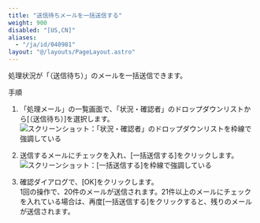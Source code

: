 ```yaml
---
title: "送信待ちメールを一括送信する"
weight: 900
disabled: "[US,CN]"
aliases:
  - "/ja/id/040981"
layout: "@/layouts/PageLayout.astro"
---
```




処理状況が「（送信待ち）」のメールを一括送信できます。

<Heading id="m_list_compose_m_unsent_10">手順</Heading>

1. 「処理メール」の一覧画面で、「状況・確認者」のドロップダウンリストから[（送信待ち）]を選択します。  
    <Img src="/k/kintone/img-ja/m_unsent_01.png" alt="スクリーンショット：「状況・確認者」のドロップダウンリストを枠線で強調している" />

1. 送信するメールにチェックを入れ、[一括送信する]をクリックします。  
    <Img src="/k/kintone/img-ja/m_unsent_02.png" alt="スクリーンショット：[一括送信する]を枠線で強調している" />

1. 確認ダイアログで、[OK]をクリックします。  
1回の操作で、20件のメールが送信されます。21件以上のメールにチェックを入れている場合は、再度[一括送信する]をクリックすると、残りのメールが送信されます。
